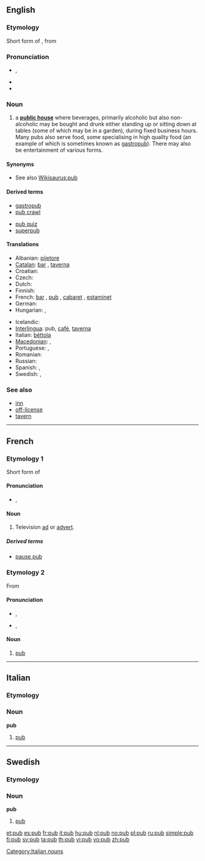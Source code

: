 ==English==

===Etymology===
Short form of {{term|public}}, from {{term|public house}}

===Pronunciation===
* {{a|UK}} {{IPA|/pʌb/}}, {{SAMPA|/pVb/}}
* {{audio|en-us-pub.ogg|Audio (US)}}
* {{rhymes|ʌb}}

===Noun===
{{wikipedia}}
{{en-noun}}

# a '''[[public house]]''' where beverages, primarily alcoholic but also non-alcoholic may be bought and drunk either standing up or sitting down at tables (some of which may be in a garden), during fixed business hours. Many pubs also serve food, some specialising in high quality food (an example of which is sometimes known as [[gastropub]]). There may also be entertainment of various forms.

====Synonyms====
* See also [[Wikisaurus:pub]]

====Derived terms====
{{top2}}
* [[gastropub]]
* [[pub crawl]]
{{mid2}}
* [[pub quiz]]
* [[superpub]]
{{bottom}}

====Translations====
{{trans-top|public house}}
* Albanian: [[pijetore]] {{f}}
* [[Catalan]]: [[bar]] {{m}}, [[taverna]] {{f}}
* Croatian: {{t-|hr|krčma|f}}
* Czech: {{t-|cs|hospoda|f}}
* Dutch: {{t+|nl|kroeg|f}}
* Finnish: {{t-|fi|kapakka}}
* French: [[bar]] {{m}}, [[#Etymology 2|pub]] {{m}}, [[cabaret]] {{m}}, [[estaminet]] {{m}}
* German: {{t+|de|Kneipe|f}}
* Hungarian: {{t+|hu|kocsma}}, {{t-|hu|korcsma}}
{{trans-mid}}
* Icelandic: {{t+|is|krá|f}}
* [[Interlingua]]: pub, [[café]], [[taverna]]
* Italian: [[béttola]] {{f}}
* [[Macedonian]]: {{t|mk|крчма|f|tr=k'rčma|sc=Cyrl}},  {{t|mk|паб|m|tr=pab|sc=Cyrl}}
* Portuguese: {{t+|pt|bar|m}}, {{t+|pt|taberna|f}}
* Romanian: {{t-|ro|cârciumă|f}}
* Russian: {{t+|ru|бар|m|sc=Cyrl}}
* Spanish: {{t-|es|bar|m}}, {{t-|es|taberna|f}}
* Swedish: {{t-|sv|krog|c}}, {{t+|sv|pub|c}}
{{trans-bottom}}

===See also===
* [[inn]]
* [[off-license]]
* [[tavern]]

----

==French==

===Etymology 1===
Short form of {{term|publicité|lang=fr}}

====Pronunciation====
* {{IPA|/pyb/|lang=fr}}, {{SAMPA|/pyb/|lang=fr}}

====Noun====
{{fr-noun|f}}

# Television [[ad]] or [[advert]].

=====Derived terms=====
* [[pause pub]]

===Etymology 2===
From {{etyl|en|fr}} {{term|pub|lang=en}}

====Pronunciation====
* {{a|France}} {{IPA|/pœb/|lang=fr}}, {{SAMPA|/p9b/|lang=fr}}
* {{a|Québec}} {{IPA|/pɔb/|lang=fr}}, {{SAMPA|/pOb/|lang=fr}}

====Noun====
{{fr-noun|m}}

# [[#English|pub]]

----
==Italian==
===Etymology===
{{etyl|en|it}}
===Noun===
'''pub''' {{m|inv}}
# [[#English|pub]]
[[Category:Italian nouns]]

----

==Swedish==

===Etymology===
{{etyl|en|sv}} {{term|pub|lang=en}}

===Noun===
{{sv-noun-reg-ar}}
'''pub''' {{c}}

# [[#English|pub]]

[[et:pub]]
[[es:pub]]
[[fr:pub]]
[[it:pub]]
[[hu:pub]]
[[nl:pub]]
[[no:pub]]
[[pl:pub]]
[[ru:pub]]
[[simple:pub]]
[[fi:pub]]
[[sv:pub]]
[[ta:pub]]
[[th:pub]]
[[vi:pub]]
[[vo:pub]]
[[zh:pub]]